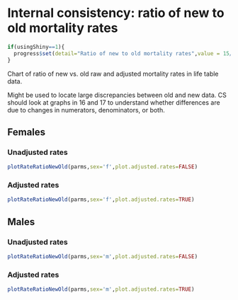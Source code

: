 # Internal consistency: ratio of new to old mortality rates  {#newoldmortrate}
```r
if(usingShiny==1){
  progress$set(detail="Ratio of new to old mortality rates",value = 15/18)
}
```
Chart of ratio of new vs. old raw and adjusted mortality rates in life table data.

Might be used to locate large discrepancies between old and new data. CS should look at graphs in 16 and 17 to understand whether differences are due to changes in numerators, denominators, or both.

## Females
### Unadjusted rates
```r
plotRateRatioNewOld(parms,sex='f',plot.adjusted.rates=FALSE)
```
### Adjusted rates
```r
plotRateRatioNewOld(parms,sex='f',plot.adjusted.rates=TRUE)
```

## Males
### Unadjusted rates
```r
plotRateRatioNewOld(parms,sex='m',plot.adjusted.rates=FALSE)
```
### Adjusted rates
```r
plotRateRatioNewOld(parms,sex='m',plot.adjusted.rates=TRUE)
```

